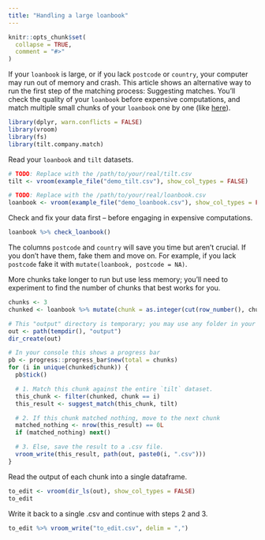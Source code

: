 ```yaml
---
title: "Handling a large loanbook"
---
```


```r
knitr::opts_chunk$set(
  collapse = TRUE,
  comment = "#>"
)
```

If your `loanbook` is large, or if you lack `postcode` or `country`, your
computer may run out of memory and crash. This article shows an alternative way
to run the first step of the matching process: Suggesting matches. You'll check
the quality of your `loanbook` before expensive computations, and match multiple
small chunks of your `loanbook` one by one (like
[here](https://rmi-pacta.github.io/r2dii.match/articles/chunk-your-data.html)).

```r
library(dplyr, warn.conflicts = FALSE)
library(vroom)
library(fs)
library(tilt.company.match)
```

Read your `loanbook` and `tilt` datasets.

```r
# TODO: Replace with the /path/to/your/real/tilt.csv
tilt <- vroom(example_file("demo_tilt.csv"), show_col_types = FALSE)

# TODO: Replace with the /path/to/your/real/loanbook.csv
loanbook <- vroom(example_file("demo_loanbook.csv"), show_col_types = FALSE)
```

Check and fix your data first -- before engaging in expensive computations.

```r
loanbook %>% check_loanbook()
```

The columns `postcode` and `country` will save you time but aren't crucial. If
you don't have them, fake them and move on. For example, if you lack `postcode`
fake it with `mutate(loanbook, postcode = NA)`.

More chunks take longer to run but use less memory; you'll need to experiment to
find the number of chunks that best works for you.

```r
chunks <- 3
chunked <- loanbook %>% mutate(chunk = as.integer(cut(row_number(), chunks)))

# This "output" directory is temporary; you may use any folder in your computer
out <- path(tempdir(), "output")
dir_create(out)

# In your console this shows a progress bar
pb <- progress::progress_bar$new(total = chunks)
for (i in unique(chunked$chunk)) {
  pb$tick()

  # 1. Match this chunk against the entire `tilt` dataset.
  this_chunk <- filter(chunked, chunk == i)
  this_result <- suggest_match(this_chunk, tilt)

  # 2. If this chunk matched nothing, move to the next chunk
  matched_nothing <- nrow(this_result) == 0L
  if (matched_nothing) next()

  # 3. Else, save the result to a .csv file.
  vroom_write(this_result, path(out, paste0(i, ".csv")))
}
```

Read the output of each chunk into a single dataframe.

```r
to_edit <- vroom(dir_ls(out), show_col_types = FALSE)
to_edit
```

Write it back to a single .csv and continue with steps 2 and 3.

```r
to_edit %>% vroom_write("to_edit.csv", delim = ",")
```



